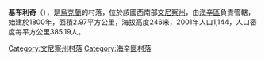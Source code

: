 {{coord|48|43|17|N|29|34|11|E|scale:30000|display=title}}

'''基布利奇'''（{{lang-uk|Кіблич}}），是[[烏克蘭|烏克蘭]]的村落，位於該國西南部[[文尼察州|文尼察州]]，由[[海辛區|海辛區]]負責管轄，始建於1800年，面積2.97平方公里，海拔高度246米，2001年人口1,144，人口密度每平方公里385.19人。

[[Category:文尼察州村落|Category:文尼察州村落]]
[[Category:海辛區村落|Category:海辛區村落]]


{{Vinnytsia-geo-stub}}